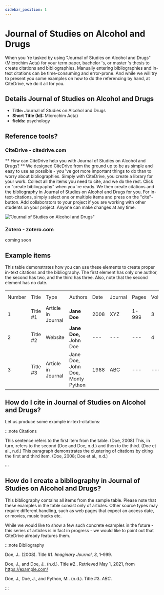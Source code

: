 ```yaml
---
sidebar_position: 1
---
```


# Journal of Studies on Alcohol and Drugs

When you 're tasked by using "Journal of Studies on Alcohol and Drugs" (Microchim Acta) for your term paper, bachelor 's, or master 's thesis to create citations and bibliographies.
Manually entering bibliographies and in-text citations can be time-consuming and error-prone. And while we will try to present you some examples on how to do the referencing by hand, at CiteDrive, we do it all for you.

## Details  Journal of Studies on Alcohol and Drugs
* **Title:** Journal of Studies on Alcohol and Drugs
* **Short Title (Id):** Microchim Acta)
* **fields:** psychology

## Reference tools?
### CiteDrive - citedrive.com
** How can CiteDrive help you with Journal of Studies on Alcohol and Drugs? **
We designed CiteDrive from the ground up to be as simple and easy to use as possible - you 've got more important things to do than to worry about bibliographies. Simply with CiteDrive, you create a library for your work. Collect all the items you need to cite, and we do the rest. Click on "create bibliography" when you 're ready. We then create citations and the bibliography in Journal of Studies on Alcohol and Drugs for you. For in-text-citations, simply select one or multiple items and press on the "cite"-button. Add collaborators to your project if you are working with other students on your project. Anyone can make changes at any time.


!["Journal of Studies on Alcohol and Drugs"](images/journal-of-studies-on-alcohol-and-drugs.svg "Choose Journal of Studies on Alcohol and Drugs in the CiteDrive App")

### Zotero - zotero.com

coming soon

## Example items

This table demonstrates how you can use these elements to create proper in-text citations and the bibliography. The first element has only one author, the second has two, and the third has three. Also, note that the second element has no date.


<table>
  <tr>
   <td>Number
   </td>
   <td>Title
   </td>
   <td>Type
   </td>
   <td>Authors
   </td>
   <td>Date
   </td>
   <td>Journal
   </td>
   <td>Pages
   </td>
   <td>Volume
   </td>
   <td>Issue
   </td>
   <td>Access Date
   </td>
  </tr>
  <tr>
   <td>1
   </td>
   <td>Title #1
   </td>
   <td>Article in Journal
   </td>
   <td><strong>Jane Doe</strong>
   </td>
   <td>2008
   </td>
   <td>XYZ
   </td>
   <td>1-999
   </td>
   <td>3
   </td>
   <td>2
   </td>
   <td>--
   </td>
  </tr>
  <tr>
   <td>
2
   </td>
   <td>Title #2
   </td>
   <td>Website
   </td>
   <td><strong>Jane Doe, </strong>John Doe
   </td>
   <td>---
   </td>
   <td>---
   </td>
   <td>---
   </td>
   <td>4
   </td>
   <td>---
   </td>
   <td>2020-05-01
   </td>
  </tr>
  <tr>
   <td>3
   </td>
   <td>Title #3
   </td>
   <td>Article in Journal
   </td>
   <td>Jane Doe, John Doe, Monty Python
   </td>
   <td>1988
   </td>
   <td>ABC
   </td>
   <td>---
   </td>
   <td>---
   </td>
   <td>16
   </td>
   <td>---
   </td>
  </tr>
</table>



## How do I cite in  Journal of Studies on Alcohol and Drugs?

Let us produce some example in-text-citations:

:::note Citations


This sentence refers to the first item from the table. (Doe, 2008) This, in turn, refers to the second (Doe and Doe, n.d.)
and then to the third.  (Doe et al., n.d.)
This paragraph demonstrates the clustering of citations by citing the first and third item. (Doe, 2008; Doe et al., n.d.)

:::

## How do I create a bibliography in Journal of Studies on Alcohol and Drugs?

This bibliography contains all items from the sample table. Please note that these examples in the table consist only of articles. Other source types may require different handling, such as web pages that expect an access date, or movies, music tracks etc.

While we would like to show a few such concrete examples in the future - this series of articles is in fact in progress - we would like to point out that CiteDrive already features them.

:::note Bibliography

Doe, J.. (2008). Title #1. <i>Imaginary Journal</i>, <i>3</i>, 1–999.

Doe, J., and Doe, J.. (n.d.). Title #2.. Retrieved May 1, 2021, from https://example.com/

Doe, J., Doe, J., and Python, M.. (n.d.). Title #3. <i>ABC</i>.



:::


        